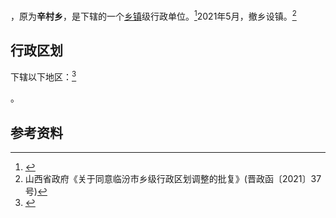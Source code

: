 {{中国乡级行政区|14/10/24/203/000}}

'''{{PAGENAMEBASE}}'''，原为'''辛村乡'''，是{{PRC admin/fullname|14/10/24/203/000|3}}下辖的一个[[乡镇|乡镇]]级行政单位。<ref>{{PRC admin/ref sgc|{{PRC admin/parent|14/10/24/203/000}}}}</ref>2021年5月，撤乡设镇。<ref>山西省政府《关于同意临汾市乡级行政区划调整的批复》(晋政函〔2021〕37号)</ref>

== 行政区划 ==

{{PAGENAMEBASE}}下辖以下地区：<ref>{{PRC admin/ref sgc|14/10/24/203/000}}</ref>

{{PRC admin/children|14/10/24/203/000}}。

== 参考资料 ==

{{reflist}}

{{PRC admin/navcat|14/10/24/203/000}}